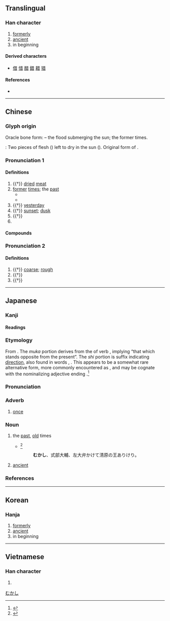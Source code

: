 {{character info/new}}
==Translingual==

===Han character===
{{Han char|rn=72|rad=日|as=04|sn=8|four=44601|canj=TA|ids=⿱龷日}}

# [[formerly]]
# [[ancient]]
# in beginning

====Derived characters====
* [[借]] [[惜]] [[醋]] [[錯]] [[耤]] [[猎]]

====References====
* {{Han ref|kx=0492.050|dkj=13816|dj=0855.020|hdz=21488.110|uh=6614|ud=26132|bh=A9F5|bd=43509}}

----

==Chinese==
{{zh-forms|alt=㫺:ancient form,𣊦:ancient form,𦠡:ancient form}}

===Glyph origin===
{{Han etyl}}
Oracle bone form: {{Han compound|𡿧|日|ls=ic|t1=disaster; floods|t2=sun}} – the flood submerging the sun; the former times.

''{{w|Shuowen}}'': Two pieces of flesh ({{zh-l|*仌}}) left to dry in the sun ({{zh-l|*日}}). Original form of {{och-l|腊}}.

===Pronunciation 1===
{{zh-pron
|m=昔
|c=sik1
|md=sék
|mn=qz:siak/tw,xm,zz:sek
|w=4xiq
|mc=y
|oc=y
|cat=n,pn
}}

====Definitions====
{{zh-hanzi}}

# {{†}} [[dried]] [[meat]]
# [[former]] [[time]]s; the [[past]]
#* {{zh-x|昔 去 雪 如 花，今 來 花 似 雪。|When I left '''then''', the snow was like the flowers; I come now and the flowers are like the snow.|ref={{w2|zh|范雲 (南朝)|范雲}}, {{lang|zh|《別詩》}}}}
#* {{zh-x|昔 ^魯 ^公 殺 一 無罪 宮女，遂 致 九 年 旱澇；^景 ^公 怒 殺 宮妃，臺 傾 三 里。|'''In olden times''', the Duke of Lu murdered a guiltless palace maid, thus resulting in nine years of drought and flood; the Duke of Jing murdered a palace concubine in anger, causing terraces to collapse by three ''li''.|CL|ref={{lang|zh|甄偉}}, {{lang|zh|西漢通俗演義}}}}
# {{†}} [[yesterday]]
# {{†}} [[sunset]]; [[dusk]]
# {{†}} {{zh-alt-form|夕|[[evening]]; [[night]]}}
# {{surname|lang=zh}}

====Compounds====
{{zh-der|fold=1|平昔|今非昔比|夙昔|往昔|今不如昔|古昔|感今懷昔|奶昔|在昔|密昔斯|密昔司|今昔之感|宿昔|今昔|伊昔|昔昔|撫今追昔|曩昔|昔日|昔酒|昔時|昔人|疇昔|攀今比昔|昔年|非昔是今}}

===Pronunciation 2===
{{zh-pron
|m=cuò
|cat=a,v
}}

====Definitions====
{{zh-hanzi}}

# {{†}} [[coarse]]; [[rough]]
# {{†}} {{zh-alt-form|錯|to [[criss-cross]]}}
# {{†}} {{zh-alt-form|措|to [[use]]; to [[carry out]]}}

----

==Japanese==

===Kanji===
{{ja-kanji|grade=3|rs=日04}}

====Readings====
{{ja-readings
|goon=しゃく
|kanon=せき
|kun=むかし-
}}

===Etymology===
{{ja-kanjitab|yomi=k|むかし}}
From {{etyl|ojp|ja|sort=むかし}}. The ''muka'' portion derives from the {{m|ja|未然形|tr=mizenkei||incomplete form}} of verb {{m|ja|向く|tr=muku||to face opposite to something}}, implying “that which stands opposite from the present”. The ''shi'' portion is suffix {{m|ja|し|tr=shi}} indicating [[direction]], also found in words {{m|ja|縦し|tr=tatashi||the standing or vertical direction}}, {{m|ja|横し|tr=yokoshi||the sideways or horizontal direction}}. This appears to be a somewhat rare alternative form, more commonly encountered as {{m|ja|さ|tr=sa}}, and may be cognate with the nominalizing adjective ending {{m|ja|さ|tr=sa}}.<ref name="KDJ">{{R:Kokugo Dai Jiten}}</ref>

===Pronunciation===
{{ja-pron|yomi=k|むかし|acc=0|acc_ref=DJR}}

===Adverb===
{{ja-pos|adverb|むかし}}

# [[once]] {{qualifier|in the indeterminate past}}
#: {{ja-usex|'''昔'''見た映画|'''むかし''' みた えいが|a movie I '''once''' saw}}

===Noun===
{{ja-noun|むかし}}

# the [[past]], [[old]] times
#* {{RQ:Utsubo Monogatari|Toshikage}}<ref>{{R:Utsubo Monogatari 1}}</ref>
#*: '''むかし'''、式部大輔、左大弁かけて清原の王ありけり。
#: {{ja-usex-inline|'''昔'''と[[今]]|'''むかし''' と いま|the '''past''' and the present}}
#: {{ja-usex-inline|'''昔'''の[[自分]]|'''むかし''' の じぶん|my '''past''' self}}
#: {{ja-usex-inline|'''昔'''からの[[友達]]|'''むかし''' から の ともだち|a [[longtime]] friend|lit=a friend since '''old times'''}}
#: {{ja-usex-inline|'''昔'''に[[戻る]]|'''むかし''' に もどる|to return to the '''past'''}}
# [[ancient]]
#: {{ja-usex-inline|'''昔'''の[[人]]|'''むかし''' の ひと|'''ancient''' people}}
#: {{ja-usex-inline|もう'''昔'''の[[話]]だ。|もう '''むかし''' の はなし だ。|That's [[ancient history]].}}

===References===
<references/>

[[Category:ja:Time|むかし]]

----

==Korean==

===Hanja===
{{ko-hanja|hangeul=[[석]], [[착]]|eumhun=|rv=seok, chak|mr=sŏk, ch'ak|y=sek, chak}}

# [[formerly]]
# [[ancient]]
# in beginning

----

==Vietnamese==

===Han character===
{{vi-readings|rs=日04|hanviet=[[tích]], [[tếch]], [[thách]], [[tách]]}}

# {{defn|vi|sort=日04}}

{{cln|vi|Han tu}}